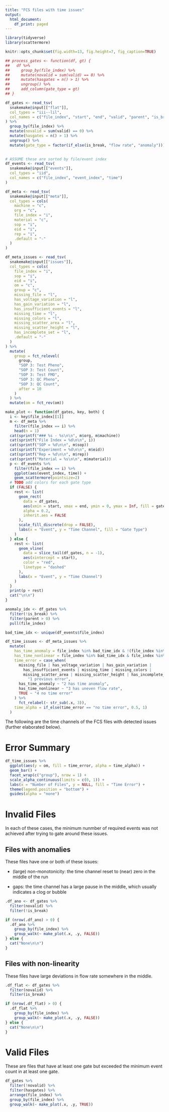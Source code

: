 ```yaml
---
title: "FCS files with time issues"
output:
  html_document:
    df_print: paged
---
```


```r
library(tidyverse)
library(scattermore)

knitr::opts_chunk$set(fig.width=13, fig.height=7, fig_caption=TRUE)

## process_gates <- function(df, gt) {
##   df %>%
##     group_by(file_index) %>%
##     mutate(novalid = sum(valid) == 0) %>%
##     mutate(hasgates = n() > 1) %>%
##     ungroup() %>%
##     add_column(gate_type = gt)
## }

df_gates <- read_tsv(
  snakemake@input[["flat"]],
  col_types = "iii--lil",
  col_names = c("file_index", "start", "end", "valid", "parent", "is_break")
) %>%
  group_by(file_index) %>%
  mutate(novalid = sum(valid) == 0) %>%
  mutate(hasgates = n() > 1) %>%
  ungroup() %>%
  mutate(gate_type = factor(if_else(is_break, "flow rate", "anomaly")))
  

# ASSUME these are sorted by file/event index
df_events <- read_tsv(
  snakemake@input[["events"]],
  col_types = "iid",
  col_names = c("file_index", "event_index", "time")
)

df_meta <- read_tsv(
  snakemake@input[["meta"]],
  col_types = cols(
    machine = "c",
    org = "c",
    file_index = "i",
    material = "c",
    sop = "i",
    eid = "i",
    rep = "i",
    .default = "-"
  )
)

df_meta_issues <- read_tsv(
  snakemake@input[["issues"]],
  col_types = cols(
    file_index = "i",
    sop = "i",
    eid = "i",
    om = "c",
    group = "c",
    missing_file = "l",
    has_voltage_variation = "l",
    has_gain_variation = "l",
    has_insufficient_events = "l",
    missing_time = "l",
    missing_colors = "l",
    missing_scatter_area = "l",
    missing_scatter_height = "l",
    has_incomplete_set = "l",
    .default = "-"
  )
) %>%
  mutate(
    group = fct_relevel(
      group,
      "SOP 3: Test Pheno",
      "SOP 3: Test Count",
      "SOP 3: Test FMO",
      "SOP 3: QC Pheno",
      "SOP 3: QC Count",
      after = 10
    )
  ) %>%
  mutate(om = fct_rev(om))

make_plot <- function(df_gates, key, both) {
  i <- key$file_index[[1]]
  m <- df_meta %>%
    filter(file_index == i) %>%
    head(n = 1)
  cat(sprintf("### %s - %s\n\n", m$org, m$machine))
  cat(sprintf("File Index = %d\n\n", i))
  cat(sprintf("SOP = %d\n\n", m$sop))
  cat(sprintf("Experiment = %d\n\n", m$eid))
  cat(sprintf("Rep = %d\n\n", m$rep))
  cat(sprintf("Material = %s\n\n", m$material))
  p <- df_events %>%
    filter(file_index == i) %>%
    ggplot(aes(event_index, time)) +
    geom_scattermore(pointsize=2)
  # TODO add colors for each gate type
  if (FALSE) {
    rest <- list(
      geom_rect(
        data = df_gates,
        aes(xmin = start, xmax = end, ymin = 0, ymax = Inf, fill = gate_type),
        alpha = 0.2,
        inherit.aes = FALSE
      ),
      scale_fill_discrete(drop = FALSE),
      labs(x = "Event", y = "Time Channel", fill = "Gate Type")
    )
  } else {
    rest <- list(
      geom_vline(
        data = slice_tail(df_gates, n = -1),
        aes(xintercept = start),
        color = "red",
        linetype = "dashed"
      ),
      labs(x = "Event", y = "Time Channel")
    )
  }
  print(p + rest)
  cat("\n\n")
}

anomaly_idx <- df_gates %>%
  filter(!is_break) %>%
  filter(parent > 0) %>%
  pull(file_index)

bad_time_idx <- unique(df_events$file_index)

df_time_issues <- df_meta_issues %>%
  mutate(
    has_time_anomaly = file_index %in% bad_time_idx & !(file_index %in% anomaly_idx),
    has_time_nonlinear = file_index %in% bad_time_idx & file_index %in% anomaly_idx,
    time_error = case_when(
      missing_file | has_voltage_variation | has_gain_variation |
        has_insufficient_events | missing_time | missing_colors |
        missing_scatter_area | missing_scatter_height | has_incomplete_set ~
          "1 previous error",
      has_time_anomaly ~ "2 has time anomaly",
      has_time_nonlinear ~ "3 has uneven flow rate",
      TRUE ~ "4 no time error"
    ) %>%
      fct_relabel(~ str_sub(.x, 3)),
    time_alpha = if_else(time_error == "no time error", 0.5, 1)
  )

```

The following are the time channels of the FCS files with detected issues 
(further elaborated below).

# Error Summary

```r
df_time_issues %>%
  ggplot(aes(y = om, fill = time_error, alpha = time_alpha)) +
  geom_bar() +
  facet_wrap(c("group"), nrow = 1) +
  scale_alpha_continuous(limits = c(0, 1)) +
  labs(x = "Number of Files", y = NULL, fill = "Time Error") +
  theme(legend.position = "bottom") +
  guides(alpha = "none")
```


# Invalid Files

In each of these cases, the minimum nunmber of required events was not
achieved after trying to gate around these issues.

## Files with anomalies

These files have one or both of these issues:

* (large) non-monotonicity: the time channel reset to (near) zero in the middle
  of the run

* gaps: the time channel has a large pause in the middle, which usually
  indicates a clog or bubble

```r
.df_ano <- df_gates %>%
  filter(novalid) %>%
  filter(!is_break)

if (nrow(.df_ano) > 0) {
  .df_ano %>%
    group_by(file_index) %>%
    group_walk(~ make_plot(.x, .y, FALSE))
} else {
  cat("None\n\n")
}

```

## Files with non-linearity

These files have large deviations in flow rate somewhere in the middle.

```r
.df_flat <- df_gates %>%
  filter(novalid) %>%
  filter(is_break)

if (nrow(.df_flat) > 0) {
  .df_flat %>%
    group_by(file_index) %>%
    group_walk(~ make_plot(.x, .y, FALSE))
} else {
  cat("None\n\n")
}
```

# Valid Files

These are files that have at least one gate but exceeded the minimum event
count in at least one gate.

```r
df_gates %>%
  filter(!novalid) %>%
  filter(hasgates) %>%
  arrange(file_index) %>%
  group_by(file_index) %>%
  group_walk(~ make_plot(.x, .y, TRUE))
```
